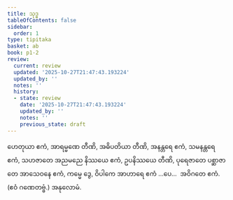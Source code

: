 ```yaml
---
title: သုဒ္ဓ
tableOfContents: false
sidebar:
  order: 1
type: tipitaka
basket: ab
book: p1-2
review:
  current: review
  updated: '2025-10-27T21:47:43.193224'
  updated_by: ''
  notes: ''
  history:
  - state: review
    date: '2025-10-27T21:47:43.193224'
    updated_by: ''
    notes: ''
    previous_state: draft
---
```



<ReviewStatus review={frontmatter.review} showDetails={true} />

<HypothesisAnnotation frontmatter={frontmatter} />

<DynamicBreadcrumb />

<Division number="17" book="p1-2" e="ch" v="37" p="417">

<Paragraph number="2652" book="p1-2">
ဟေတုယာ ဧကံ, အာရမ္မဏေ တီဏိ, အဓိပတိယာ တီဏိ, အနန္တရေ ဧကံ, သမနန္တရေ ဧကံ, သဟဇာတေ အညမညေ နိဿယေ ဧကံ, ဥပနိဿယေ တီဏိ, ပုရေဇာတေ ပစ္ဆာဇာတေ အာသေဝနေ ဧကံ, ကမ္မေ ဒွေ, ဝိပါကေ အာဟာရေ ဧကံ …ပေ…  အဝိဂတေ ဧကံ. (ဧဝံ ဂဏေတဗ္ဗံ.)

</Paragraph>
</Division>

<Paragraph number="2653" type="center" book="p1-2">
အနုလောမံ.
</Paragraph>